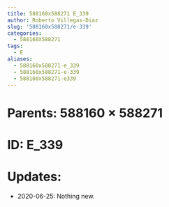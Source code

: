 ```yaml
---
title: 588160x588271 E_339
author: Roberto Villegas-Diaz
slug: '588160x588271/e-339'
categories:
  - 588160X588271
tags:
  - E
aliases:
  - 588160x588271-e_339
  - 588160x588271-e-339
  - 588160x588271-e339
---
```


# **Parents**: 588160 $\times$ 588271
# **ID**: E_339
# **Updates**: 
 - 2020-06-25: Nothing new.
